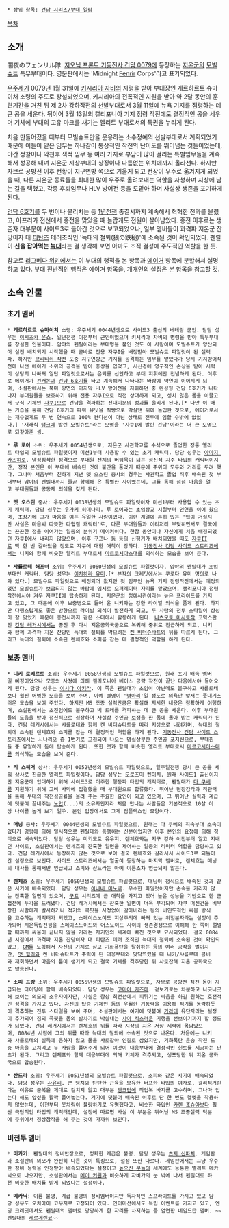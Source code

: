  * 상위 항목: [[건담 시리즈/부대 일람]]

[[목차]]

== 소개 ==
闇夜のフェンリル隊. [[지오닉 프론트 기동전사 건담 0079]]에 등장하는 [[지온군]]의 [[모빌슈트]] 특무부대이다. 영문판에서는 'Midnight [[펜리르|Fenrir]] Corps'라고 표기되었다.

[[우주세기]] 0079년 1월 31일에 [[키시리아 자비]]의 지령을 받아 부대장인 게르하르트 슈마이처 소령의 주도로 창설되었으며, 키시리아의 전폭적인 지원을 받아 약 2달 동안의 훈련기간을 거친 뒤 제 2차 강하작전의 선발부대로서 3월 11일에 뉴욕 기지를 점령하는 데 큰 공을 세운다. 뒤이어 3월 13일의 캘리포니아 기지 점령 작전에도 결정적인 공을 세우며 기체에 부대의 고유 마크를 새기는 엘리트 부대로서의 특권을 누리게 된다.

처음 만들어졌을 때부터 모빌슈트만을 운용하는 소수정예의 선발부대로서 계획되었기 때문에 이들이 맡은 임무는 하나같이 통상적인 작전의 난이도를 뛰어넘는 것들이었는데, 야간 정찰이나 악천후 색적 임무 등 여러 가지로 부담이 많이 걸리는 특별임무들을 계속해서 성공해 내며 지온군 지상부대의 상징이나 다름없는 위치에까지 올라선다. 하지만 자브로 공방전 이후 전황이 지구연방 쪽으로 기울게 되고 전장이 우주로 옮겨지게 되었을 때, 다른 지온군 동료들을 최대한 많이 우주로 올려보내는 역할을 자청하며 지상에 남는 길을 택했고, 각종 후퇴임무나 HLV 방어전 등을 도맡아 하며 사실상 생존을 포기하게 된다.

[[건담 6호기]]를 두 번이나 물리치는 등 [[1년전쟁]] 종결시까지 계속해서 혁혁한 전과를 올렸고, 아프리카 전선에서 종전을 맞았을 때 놀랍게도 전원이 살아남았다. 종전 이후로는 생존자 대부분이 사이드3로 돌아간 것으로 보고되었으나, 일부 멤버들이 과격파 지온군 잔당이자 대 [[티탄즈]] 테러조직인 '늑대의 철퇴(狼の鉄槌)'에 소속된 것이 확인되었다. 펜릴이 '''신을 잡아먹는 [[늑대]]'''라는 걸 생각해 보면 아마도 조직 결성에 주도적인 역할을 한 듯.

참고로 [[리그베다 위키]]에서는 이 부대의 행적을 본 항목과 [[에이거]] 항목에 분할해서 설명하고 있다. 부대 전반적인 행적은 에이거 항목을, 개개인의 설정은 본 항목을 참고할 것.


== 소속 인물 ==
=== 초기 멤버 ===
 * '''게르하르트 슈마이처''' 소령: 우주세기 0044년생으로 사이드3 출신의 베테랑 군인. 담당 성우는 [[이시즈카 운쇼]]. 일년전쟁 이전부터 군인이었으며 키시리아 자비의 명령을 받아 특무부대를 창설한 인물이다. 암야의 펜릴이라는 부대명을 붙인 것도 이 사람이며 모빌슈트가 양산되어 실전 배치되기 시작했을 때 곧바로 전용 자쿠I을 배정받아 모빌슈트 파일럿이 된 실력파. 하지만 [[브리티쉬 작전]] 도중 지구연방군 기지를 공격하는 임무를 맡았다가 당시 기지방어작전에 나선 에이거 소위의 공격을 받아 중상을 입었고, 시신경에 영구적인 손상을 받아 시력이 상당히 나빠져 일단 파일럿으로서는 은퇴를 선언하고 부대 지휘에만 전념하게 된다. 이후로 에이거가 [[건캐논]]과 [[건담 6호기]]를 타고 계속해서 나타나는 바람에 악연이 이어지게 되며, 소설판에서는 북미 방면의 마지막 HLV 방어전을 지휘하던 중 완성형 건담 6호기가 나타나자 부대원들을 보호하기 위해 전용 자쿠I으로 직접 상대하게 되고, 성치 않은 몸을 이끌고서 구식 기체인 [[자쿠I]]으로 건담을 격파하는 전대미문의 성과를 올리게 된다.[* 다만 이 때는 기습을 통해 건담 6호기의 파워 유닛을 직빵으로 박살낸 뒤에 돌입한 것으로, 에이거로서는 재수없게도 두 번 연속으로 100% 컨디션이 아닌 상태로 전투에 임할 수밖에 없었다.] '재래식 [[탱크]]에 발린 모빌슈트'라는 오명을 '자쿠I에 발린 건담'이라는 더 큰 오명으로 되갚아준 셈.

 * '''루 로어''' 소위: 우주세기 0054년생으로, 지온군 사관학교를 수석으로 졸업한 정통 엘리트 타입의 모빌슈트 파일럿이자 미션1부터 사용할 수 있는 초기 캐릭터. 담당 성우는 [[야마지 카즈히로]]. 냉정침착한 성격으로 부대원 전체의 버팀목이 되는 정신적 지주 타입의 캐릭터이지만, 정작 본인은 이 부대에 배속된 것에 불만을 품었기 때문에 주위의 모두와 거리를 두려 했다. 그나마 처음부터 친하게 지낸 맷 오스틴 중사의 경우는 사관학교 졸업 직후 배속된 첫 부대부터 암야의 펜릴대까지 줄곧 함께해 온 특별한 사이였는데, 그를 통해 점점 마음을 열고 부대원들과 공동체 의식을 갖게 된다.

 * '''맷 오스틴''' 중사: 우주세기 0038년생의 모빌슈트 파일럿이자 미션1부터 사용할 수 있는 초기 캐릭터. 담당 성우는 [[우가키 히데나리]]. 루 로어와는 초임장교 시절부터 인연을 이어 왔으며, 초창기에 그가 마음을 여는 유일한 사람이었다. 이런 계열에 흔히 있는 '입이 거칠지만 사실은 마음씨 따뜻한 다혈질 캐릭터'로, 다른 부대원들과 이리저리 부딪히면서도 결국에는 끈끈한 정을 이어가는 일종의 분위기 메이커이다. 한참 동안이나 자신에게 처음 배정되었던 자쿠I에서 내리지 않았으며, 이후 구프나 돔 등의 신형기가 배치되었을 때도 [[자쿠II]]로 딱 한 번 갈아탔을 정도로 자쿠에 대한 애착이 강하다. [[기동전사 건담 사이드 스토리즈]]에서는 니키와 함께 비슷한 엘리트 부대로서 [[마르코시아스]]대를 의식하는 모습을 보여 준다.

 * '''샤를로테 해프너''' 소위: 우주세기 0060년생의 모빌슈트 파일럿이자, 암야의 펜릴대가 초임부대인 캐릭터. 담당 성우는 [[이치하라 유미]].[* 본작의 크레딧에서는 쿠로다 유미 명의로 나와 있다.] 모빌슈트 파일럿으로 배정되어 왔지만 첫 임무인 뉴욕 기지 점령작전에서는 예정되었던 모빌슈트가 보급되지 않는 바람에 임시로 [[오퍼레이터]] 자리를 맡았으며, 캘리포니아 점령작전에서야 겨우 자쿠II에 탑승하게 된다. 지온군의 정예사관이라는 높은 프라이드를 가지고 있고, 그 때문에 이후 보충병으로 들어 온 니키와는 강한 라이벌 의식을 품게 된다. 하지만 다행스럽게도 좋은 방향으로 라이벌 의식이 발전하게 되고, 두 사람의 전투 스타일이 상성이 잘 맞았기 때문에 종전시까지 같은 소대에서 활동하게 된다. [[나츠모토 마사토]]작 코믹스판인 [[건담 레거시]]에서는 종전 후 다시 지온공화국군으로 복귀해 중위로 진급하게 되고, 니키와 함께 과격파 지온 잔당인 늑대의 철퇴를 막으려는 [[켄 비더슈타트]]의 뒤를 따르게 된다. 그리고 늑대의 철퇴에 소속된 렌체흐와 소피를 잡는 데 결정적인 역할을 하게 된다.

=== 보충 멤버 ===
 * '''니키 로베르토''' 소위: 우주세기 0058년생의 모빌슈트 파일럿으로, 원래 초기 배속 멤버일 예정이었으나 모종의 사정에 의해 캘리포니아 베이스 공략 작전이 끝난 다음에서야 들어오게 된다. 담당 성우는 [[이시다 아키라]]. 이 쪽은 펜릴대가 초임이 아닌데도 불구하고 샤를로테보다 훨씬 어벙한 모습을 보여 주며, 아예 별명이 '[[병아리]]'일 정도로 의욕만 앞서는 풋내기스러운 모습을 보여 주었다. 하지만 MS 조종 실력만큼은 확실해 지시한 내용은 정확하게 이행하며, 소설판에서는 초진임에도 불구하고 빅 트레를 격파하는 데 큰 공을 세운다. 이후 부대원들의 도움을 받아 정신적으로 성장하며 사실상 [[주인공 보정]]을 한 몸에 몰아 받는 캐릭터가 된다. 건담 레거시에서는 샤를로테와 함께 켄 비더슈타트를 따라 지상으로 내려가며, 늑대의 철퇴에 소속된 렌체흐와 소피를 잡는 데 결정적인 역할을 하게 된다. [[기동전사 건담 사이드 스토리즈]]에서는 시나리오 중 1번기로 고정되어 나오는 명실상부한 주인공 포지션으로, 부대원들 중 유일하게 돔에 탑승하게 된다. 또한 맷과 함께 비슷한 엘리트 부대로서 [[마르코시아스]]대를 의식하는 모습을 보여 준다.

 * '''리 스웨거''' 상사: 우주세기 0052년생의 모빌슈트 파일럿으로, 일주일전쟁 당시 큰 공을 세워 상사로 진급한 엘리트 파일럿이다. 담당 성우는 모로즈미 켄이치. 원래 사이드1 출신이지만 지온군에 입대하기 위해 사이드3로 이주한 행동파 타입의 캐릭터로, 펜릴대가 [[마 쿠베]]를 지원하기 위해 고비 사막에 집결했을 때 부대원으로 합류했다. 뛰어난 현장감각과 직관력을 통해 부대의 작전성공률을 올려 주는 주요한 요인이 되고 있으며, 그 뛰어난 실력과 계급에 덧붙여 끝내주는 [[노안]](...)의 소유자인지라 처음 만나는 사람들은 기본적으로 10살 이상 나이를 높게 보기 일쑤. 본인 입장에서도 그게 컴플렉스인 모양이다.

 * '''매닝''' 중사: 우주세기 0044년생의 모빌슈트 파일럿으로, 원래는 마 쿠베의 직속부대 소속이었다가 명령에 의해 일시적으로 펜릴대와 동행하는 신분이었지만 이후 본인의 요청에 의해 정식으로 배속되었다. 담당 성우는 미키모토 유우지. 렌체흐와는 지구 강하 이전부터 알고 지내던 사이로, 소설판에서는 렌체흐의 잔혹한 일면을 제어하는 일종의 리미터 역할을 담당하고 있다. 건담 레거시에서 등장하지 않는 것으로 보아 결국 렌체흐와 갈라서서 사이드3로 되돌아간 설정으로 보인다. 사이드 스토리즈에서는 얼굴이 등장하는 마지막 멤버로, 렌체흐는 매닝의 대사를 통해서만 언급되고 소피와 산드라는 아예 이름조차 언급되지 않는다.

 * '''렌체흐''' 소위: 우주세기 0050년생의 모빌슈트 파일럿으로, 매닝이 정식으로 배속된 것과 같은 시기에 배속되었다. 담당 성우는 [[이나바 미노루]]. 우수한 파일럿이지만 손속을 가리지 않는 잔혹한 일면이 있으며, [[구프]] 시리즈에 큰 애착을 가지고 있어 높은 성능을 기반으로 한 근접전에 두각을 드러냈다. 건담 레거시에서는 잔혹한 일면이 더욱 부각되어 자쿠 머신건을 비무장한 사람에게 발사하거나 적기의 콕핏을 사정없이 갈아버리는 등의 비인도적인 싸움 방식을 고수하는 캐릭터가 되었고, 스페이스노이드 지상주의에 빠져 있는 위험분자라는 설정이 추가되어 지온독립전쟁을 스페이스노이드와 어스노이드 사이의 생존경쟁으로 이해해 한 쪽이 절멸할 때까지 싸움이 끝나지 않을 거라는 자기만의 세계에 빠진 것으로 묘사되었다. 결국 0084년 시점에서 과격파 지온 잔당이자 대 티탄즈 테러 조직인 늑대의 철퇴에 소속된 것이 확인되었고, [[짐(MS)|GM]]를 노획해서 자신의 기체로 삼고 기화폭탄을 탈취하는 등의 여러 공작을 벌이지만, [[맷 힐리]]와 켄 비더슈타트가 주력이 된 대응부대와 맞닥뜨렸을 때 니키/샤를로테 콤비와 재회하면서 마음의 틈이 생기게 되고 결국 기체를 격추당한 뒤 사로잡혀 지온 공화국으로 압송된다.

 * '''소피 프랑''' 소위: 우주세기 0055년생의 모빌슈트 파일럿으로, 자브로 공방전 직전 돔이 지급되는 타이밍에 함께 배속되었다. 담당 성우는 [[코미야 카즈에]]. 겉보기로는 차분하고 나긋나긋해 보이는 외모의 소유자이지만, 사실은 항상 최전선에서 피튀기는 싸움을 하길 원하는 호전적인 성격을 가지고 있다. 자신의 탑승 기체인 돔의 우월한 기동력을 이용해 적기를 농락하듯이 격추하는 전투 스타일을 보여 주며, 소설판에서는 여기에 덧붙여 [[가라데]] 유단자라는 설정이 추가되어 짐의 콕핏을 돔의 발차기로 박살내는 [[샤아 킥]]스러운 기행을 선보이기까지 할 정도가 되었다. 건담 레거시에서는 렌체흐의 뒤를 따라 지상의 지온 저항 세력에 몸담았으며, 0084년 시점에 그의 뒤를 따라 늑대의 철퇴에 소속된 것으로 나온다. 처음에는 니키와 샤를로테의 설득에 응하지 않고 둘을 사로잡아 인질로 삼았지만, 기화폭탄 운송 작전 도중 마음을 고쳐먹고 두 사람을 풀어주게 되어 이것이 대응부대에 결정적인 힌트를 제공하는 단초가 된다. 그리고 렌체프와 함께 대응부대에 의해 기체가 격추되고, 생포당한 뒤 지온 공화국으로 압송된다.

 * '''산드라''' 소위: 우주세기 0051년생의 모빌슈트 파일럿으로, 소피와 같은 시기에 배속되었다. 담당 성우는 [[사유리]]. 큰 덩치와 탄탄한 근육을 보유한 터프한 타입의 여자로, 걸리적거린다는 이유로 군복을 제대로 걸치지 않고 대부분 [[탱크탑]]에 작업복 바지를 고수하며, 그나마 입는다 해도 앞섶을 활짝 풀어놓는다. 거기에 덧붙여 배속된 이후로 단 한 번도 헬멧을 착용하지 않았는데, 이전부터 옷차림이 불량하기로 유명했다고. 비슷한 타입인 [[카렌 조슈아]]보다 훨씬 극단적인 타입의 캐릭터인데, 설정에 따르면 사실 이 부분은 뛰어난 MS 조종실력 덕분에 주위에서 정상참작을 해 주는 것에 가까워 보인다.

=== 비전투 멤버 ===
 * '''미카기''': 펜릴대의 정비반장으로, 정확한 계급은 불명. 담당 성우는 [[츠지 신파치]]. 게임판과 소설판의 외모가 완전히 다른 것이 특징으로, 설정 또한 다르다. 게임판에서는 그냥 우수한 정비 능력을 인정받아 배속되었다는 설정이고 [[높으신 분들]]의 세계에도 능통한 엘리트 메카닉으로 나오지만, 소설판에서는 [[메이 커윈]]과 비슷하게 자비가의 눈 밖에 나서 펜릴대로 좌천 비슷한 배치를 받게 되었다는 설정이다.

 * '''메카닉''': 이름 불명, 계급 불명의 정비멤버이지만 독자적인 스프라이트를 가지고 있고 담당 성우도 오치아이 코우지로 고정되어 있다. 인터미션에서도 독립 이벤트를 가지고 있고, 엔딩 크레딧에서도 펜릴대의 멤버로 당당하게 한 자리를 차지하는 등 엄연한 네임드급 멤버. ~~펜릴대의 [[케르게렌코]]~~
